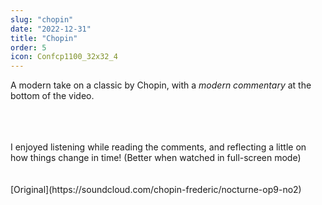 ```yaml
---
slug: "chopin"
date: "2022-12-31"
title: "Chopin"
order: 5
icon: Confcp1100_32x32_4
---
```


A modern take on a classic by Chopin, with a _modern commentary_ at the bottom of the video.

<br />
<br />
<br />
I enjoyed listening while reading the comments, and reflecting a little on how things
change in time! (Better when watched in full-screen mode)
<br /> <br />


<Vimeo video="785437528" width={800} showTitle={false} playsInline={false} />

<br />
[Original](https://soundcloud.com/chopin-frederic/nocturne-op9-no2)
